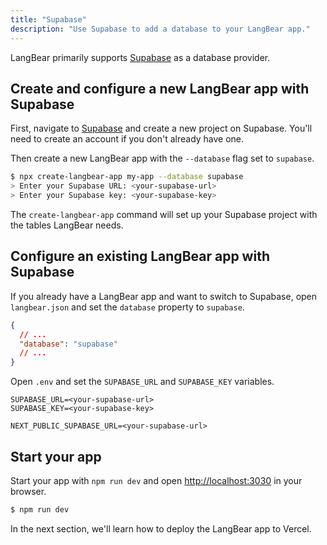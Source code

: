 ```yaml
---
title: "Supabase"
description: "Use Supabase to add a database to your LangBear app."
---
```


LangBear primarily supports [Supabase](https://supabase.io/) as a database provider.

## Create and configure a new LangBear app with Supabase

First, navigate to [Supabase](https://supabase.io/) and create a new project on Supabase.
You'll need to create an account if you don't already have one.

Then create a new LangBear app with the `--database` flag set to `supabase`.

```bash
$ npx create-langbear-app my-app --database supabase
> Enter your Supabase URL: <your-supabase-url>
> Enter your Supabase key: <your-supabase-key>
```

The `create-langbear-app` command will set up your Supabase project with the tables LangBear needs.

## Configure an existing LangBear app with Supabase

If you already have a LangBear app and want to switch to Supabase, open `langbear.json` and set the `database` property to `supabase`.

```json
{
  // ...
  "database": "supabase"
  // ...
}
```

Open `.env` and set the `SUPABASE_URL` and `SUPABASE_KEY` variables.

```
SUPABASE_URL=<your-supabase-url>
SUPABASE_KEY=<your-supabase-key>

NEXT_PUBLIC_SUPABASE_URL=<your-supabase-url>
```

## Start your app

Start your app with `npm run dev` and open [http://localhost:3030](http://localhost:3030) in your browser.

```bash
$ npm run dev
```

In the next section, we'll learn how to deploy the LangBear app to Vercel.
